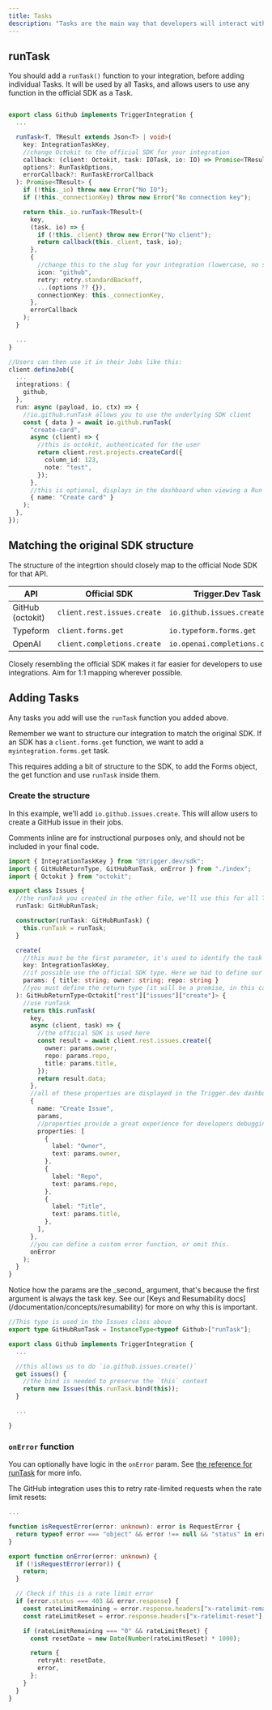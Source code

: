 ```yaml
---
title: Tasks
description: "Tasks are the main way that developers will interact with your Integration. They are the actions that developers will be able to perform in their jobs."
---
```


## runTask

You should add a `runTask()` function to your integration, before adding individual Tasks. It will be used by all Tasks, and allows users to use any function in the official SDK as a Task.

<CodeGroup>

```ts integrations/github/index.ts

export class Github implements TriggerIntegration {
  ...

  runTask<T, TResult extends Json<T> | void>(
    key: IntegrationTaskKey,
    //change Octokit to the official SDK for your integration
    callback: (client: Octokit, task: IOTask, io: IO) => Promise<TResult>,
    options?: RunTaskOptions,
    errorCallback?: RunTaskErrorCallback
  ): Promise<TResult> {
    if (!this._io) throw new Error("No IO");
    if (!this._connectionKey) throw new Error("No connection key");

    return this._io.runTask<TResult>(
      key,
      (task, io) => {
        if (!this._client) throw new Error("No client");
        return callback(this._client, task, io);
      },
      {
        //change this to the slug for your integration (lowercase, no spaces)
        icon: "github",
        retry: retry.standardBackoff,
        ...(options ?? {}),
        connectionKey: this._connectionKey,
      },
      errorCallback
    );
  }

  ...
}
```

```ts Usage
//Users can then use it in their Jobs like this:
client.defineJob({
  ...
  integrations: {
    github,
  },
  run: async (payload, io, ctx) => {
    //io.github.runTask allows you to use the underlying SDK client
    const { data } = await io.github.runTask(
      "create-card",
      async (client) => {
        //this is octokit, authenticated for the user
        return client.rest.projects.createCard({
          column_id: 123,
          note: "test",
        });
      },
      //this is optional, displays in the dashboard when viewing a Run
      { name: "Create card" }
    );
  },
});
```

</CodeGroup>

## Matching the original SDK structure

The structure of the integrtion should closely map to the official Node SDK for that API.

| API              | Official SDK                | Trigger.Dev Task               |
| ---------------- | --------------------------- | ------------------------------ |
| GitHub (octokit) | `client.rest.issues.create` | `io.github.issues.create`      |
| Typeform         | `client.forms.get`          | `io.typeform.forms.get`        |
| OpenAI           | `client.completions.create` | `io.openai.completions.create` |

Closely resembling the official SDK makes it far easier for developers to use integrations. Aim for 1:1 mapping wherever possible.

## Adding Tasks

Any tasks you add will use the `runTask` function you added above.

Remember we want to structure our integration to match the original SDK. If an SDK has a `client.forms.get` function, we want to add a `myintegration.forms.get` task.

This requires adding a bit of structure to the SDK, to add the Forms object, the get function and use `runTask` inside them.

### Create the structure

In this example, we'll add `io.github.issues.create`. This will allow users to create a GitHub issue in their jobs.

Comments inline are for instructional purposes only, and should not be included in your final code.

```ts integration/github/issues.ts
import { IntegrationTaskKey } from "@trigger.dev/sdk";
import { GitHubReturnType, GitHubRunTask, onError } from "./index";
import { Octokit } from "octokit";

export class Issues {
  //the runTask you created in the other file, we'll use this for all Tasks
  runTask: GitHubRunTask;

  constructor(runTask: GitHubRunTask) {
    this.runTask = runTask;
  }

  create(
    //this must be the first parameter, it's used to identify the task
    key: IntegrationTaskKey,
    //if possible use the official SDK type. Here we had to define our own.
    params: { title: string; owner: string; repo: string }
    //you must define the return type (it will be a promise, in this case grabbed from the official SDK)
  ): GitHubReturnType<Octokit["rest"]["issues"]["create"]> {
    //use runTask
    return this.runTask(
      key,
      async (client, task) => {
        //the official SDK is used here
        const result = await client.rest.issues.create({
          owner: params.owner,
          repo: params.repo,
          title: params.title,
        });
        return result.data;
      },
      //all of these properties are displayed in the Trigger.dev dashboard
      {
        name: "Create Issue",
        params,
        //properties provide a great experience for developers debugging a Run
        properties: [
          {
            label: "Owner",
            text: params.owner,
          },
          {
            label: "Repo",
            text: params.repo,
          },
          {
            label: "Title",
            text: params.title,
          },
        ],
      },
      //you can define a custom error function, or omit this.
      onError
    );
  }
}
```

<Note>
  Notice how the params are the _second_ argument, that's because the first argument is always the
  task key. See our [Keys and Resumability docs](/documentation/concepts/resumability) for more on
  why this is important.
</Note>

```ts integrations/github/index.ts
//This type is used in the Issues class above
export type GitHubRunTask = InstanceType<typeof Github>["runTask"];

export class Github implements TriggerIntegration {
  ...

  //this allows us to do `io.github.issues.create()`
  get issues() {
    //the bind is needed to preserve the `this` context
    return new Issues(this.runTask.bind(this));
  }

  ...

}
```

### `onError` function

You can optionally have logic in the `onError` param. See [the reference for runTask](/sdk/io/runtask) for more info.

The GitHub integration uses this to retry rate-limited requests when the rate limit resets:

```ts integrations/github/index.ts
...

function isRequestError(error: unknown): error is RequestError {
  return typeof error === "object" && error !== null && "status" in error;
}

export function onError(error: unknown) {
  if (!isRequestError(error)) {
    return;
  }

  // Check if this is a rate limit error
  if (error.status === 403 && error.response) {
    const rateLimitRemaining = error.response.headers["x-ratelimit-remaining"];
    const rateLimitReset = error.response.headers["x-ratelimit-reset"];

    if (rateLimitRemaining === "0" && rateLimitReset) {
      const resetDate = new Date(Number(rateLimitReset) * 1000);

      return {
        retryAt: resetDate,
        error,
      };
    }
  }
}

```

